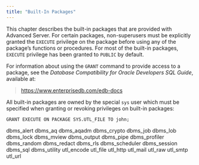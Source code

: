 ```yaml
---
title: "Built-In Packages"
---
```


This chapter describes the built-in packages that are provided with Advanced Server. For certain packages, non-superusers must be explicitly granted the `EXECUTE` privilege on the package before using any of the package’s functions or procedures. For most of the built-in packages, `EXECUTE` privilege has been granted to `PUBLIC` by default.

For information about using the `GRANT` command to provide access to a package, see the *Database Compatibility for Oracle Developers SQL Guide*, available at:

> <https://www.enterprisedb.com/edb-docs>

All built-in packages are owned by the special `sys` user which must be specified when granting or revoking privileges on built-in packages:

``` text
GRANT EXECUTE ON PACKAGE SYS.UTL_FILE TO john;
```

<div class="toctree" maxdepth="5">

dbms\_alert dbms\_aq dbms\_aqadm dbms\_crypto dbms\_job dbms\_lob dbms\_lock dbms\_mview dbms\_output dbms\_pipe dbms\_profiler dbms\_random dbms\_redact dbms\_rls dbms\_scheduler dbms\_session dbms\_sql dbms\_utility utl\_encode utl\_file utl\_http utl\_mail utl\_raw utl\_smtp utl\_url

</div>
